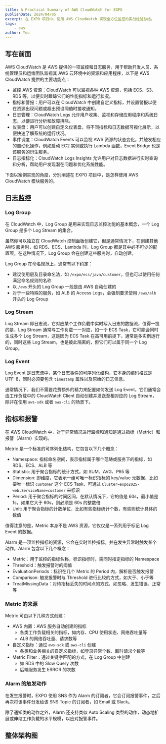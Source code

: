 ```yaml
---
title: A Practical Summary of AWS CloudWatch for EXPO
publishDate: 2024/04/05
excerpt: 在 EXPO 项目中，使用 AWS CloudWatch 实现全方位监控的实战经验总结。
tags: 
    - aws
author: You
---
```


## 写在前面
AWS CloudWatch 是 AWS 提供的一项监控和日志服务，用于帮助开发人员、系统管理员和运维团队监视其 AWS 云环境中的资源和应用程序，以下是 AWS CloudWatch 提供的主要功能点：

* 监控 AWS 资源：CloudWatch 可以监视各种 AWS 资源，包括 ECS、S3、RDS 等，以便实时跟踪它们的性能指标和运行状况。
* 指标和警报：用户可以在 CloudWatch 中创建自定义指标，并设置警报以便在资源出现问题或超出预设阈值时接收通知。
* 日志管理：CloudWatch Logs 允许用户收集、监视和存储应用程序和系统日志，以便进行分析和故障排除。
* 仪表盘：用户可以创建自定义仪表盘，将不同指标和日志数据可视化展示，以便快速了解系统的运行状况。
* 事件调度：CloudWatch Events 可以监视 AWS 资源的状态变化，并触发相应的自动化操作，例如启动 EC2 实例或执行 Lambda 函数，Event Bridge 也是该服务的衍生服务。
* 日志指标化：CloudWatch Logs Insights 允许用户对日志数据进行实时查询和分析，帮助用户发现潜在问题和优化系统性能。

下面以案例实现的角度，分别阐述在 EXPO 项目中，是怎样使用 AWS CloudWatch 模块服务的。

## 日志监控
### Log Group
在 CloudWatch 中，Log Group 是用来实现日志监控功能的基本概念，一个 Log Group 是多个 Log Stream 的集合。

虽然你可以独立在 CloudWatch 控制面板创建它，但是通常情况下，在创建其他 AWS 服务时，如 RDS、ECS、Lambda 时，Log Group 都是其中必不可少的配置项，在这种情况下，Log Group 会在创建这些服务时，自动创建。

Log Group 在命名规范上，通常有以下约定：
* 建议使用层及目录命名法，如 `/expo/ecs/java/customer`，但也可以使用任何满足命名规则的名称
* 以 `/aws` 开头的 Log Group 一般是由 AWS 自动创建的
* 对于一些特殊的服务，如 ALB 的 Access Logs，会强制要求使用 `/aws/alb` 开头的 Log Group 

### Log Stream
Log Stream 即日志流，它对应某个工作负载中实时写入日志的数据流，值得一提的是，Log Stream 通常与工作负载一一对应，如一个 ECS Task，它可能会同时生成多个 Log Stream，这是因为 ECS Task 在高可用前提下，通常是多实例运行的，同时这些 Log Stream，也是彼此隔离的，但它们可以属于同一个 Log Group。

### Log Event
Log Event 是日志流中，某个日志事件的可序列化结构，它本身的编码格式是 UTF-8，同时必须要包含 `timestamp` 属性以及原始的日志信息。

通常情况下，我们不需要花费额外的精力来配置如何发送 Log Event，它们通常会由工作负载中的 CloudWatch Client 自动创建并发送至相对应的 Log Stream，除非在使用 `aws-sdk` 或者 `aws-cli` 的场景下。

## 指标和报警
在 AWS CloudWatch 中，对于异常情况进行监控和通知是通过指标（Metric）和报警（Alarm）实现的。

Metric 是一个标准的可序列化结构，它包含以下几个概念：
* Namespace: 指标命名空间，表示指标属于哪个范畴或服务下的指标，如 RDS、ECS、ALB 等
* Statistic: 用于聚合指标的统计方式，如 SUM、AVG、P95 等
* Dimension: 即维度，它表示一组可唯一标识指标的 key/value 元数据，比如要唯一标识 `customer` 这个 ECS Task，可通过 `Cluster=expo2025-web,ServiceName=customer` 来标识
* Period: 用于聚合指标的时间区间，在默认情况下，它的值是 60s，最小值是 1s，如果它大于 60s，则必须是 60s 的整数倍
* Unit: 用于聚合指标的计数单位，比如有些指标统计个数，有些则统计具体的数值

值得注意的是，Metric 本身不是 AWS 资源，它仅仅是一系列用于标记 Log Event 的数据。

Alarm 是一项监控指标的资源，它会在实时监控指标，并在发生异常时触发某个动作，Alarm 包含以下几个概念：
* Metric：用于监控的指标名称，标识指标时，需同时指定指标的 Namespace
* Threshold：触发报警时的阈值
* EvaluationPeriods：标识在几个 Metric 的 Period 内，解析是否触发报警
* Comparison: 触发报警时与 Threshold 进行比较的方式，如大于、小于等
* TreatMissingData：对待指标丢失的时间点的方式，如忽略、发生错误、正常等

### Metric 的来源
Metric 可由以下几种方式创建：
* AWS 内置：AWS 服务自动创建的指标
    * 各类工作负载相关的指标，如内存、CPU 使用状态、网络吞吐量等
    * ALB 的网络吞吐量、请求数等
* 自定义指标：通过 `aws-sdk` 或 `aws-cli` 创建
    * 各类和业务相关的自定义指标，如登录异常个数、超时请求个数等
* Metric Filter：通过关键字匹配的方式，在 Log Group 中创建
    * 如 RDS 中的 Slow Query 次数
    * 后端服务发生 ERROR 的次数

### Alarm 的触发动作
在发生报警时，EXPO 使用 SNS 作为 Alarm 的订阅者，它会订阅报警事件，之后再次将该事件分发给该 SNS Topic 的订阅者，如 Email 或 Slack。

除了通知类的动作之外，Alarm 还支持类似 Auto Scaling 类型的动作，动态地扩展或伸缩工作负载的水平规模，以应对报警事件。

## 整体架构图
<ImagePreviewer client:load src="/images/aws-expo-summary/img6.png" alt="overview of monitor"/>
